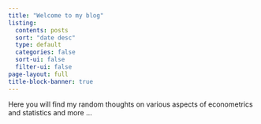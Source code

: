 ```yaml
---
title: "Welcome to my blog"
listing:
  contents: posts
  sort: "date desc"
  type: default
  categories: false
  sort-ui: false
  filter-ui: false
page-layout: full
title-block-banner: true
---
```


Here you will find my random thoughts on various aspects of econometrics and statistics and more ...
